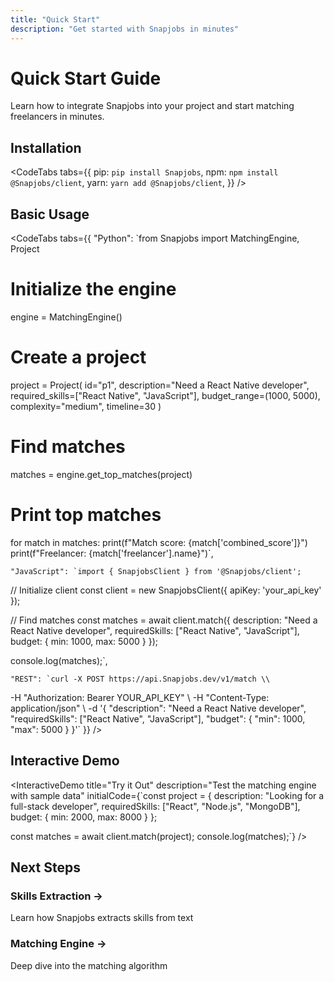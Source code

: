 ```yaml
---
title: "Quick Start"
description: "Get started with Snapjobs in minutes"
---
```


# Quick Start Guide

<FuturisticCard>
  Learn how to integrate Snapjobs into your project and start matching freelancers in
  minutes.
</FuturisticCard>

## Installation

<CodeTabs
  tabs={{
    pip: `pip install Snapjobs`,
    npm: `npm install @Snapjobs/client`,
    yarn: `yarn add @Snapjobs/client`,
  }}
/>

## Basic Usage

<CodeTabs
  tabs={{
    "Python": `from Snapjobs import MatchingEngine, Project

# Initialize the engine

engine = MatchingEngine()

# Create a project

project = Project(
id="p1",
description="Need a React Native developer",
required_skills=["React Native", "JavaScript"],
budget_range=(1000, 5000),
complexity="medium",
timeline=30
)

# Find matches

matches = engine.get_top_matches(project)

# Print top matches

for match in matches:
print(f"Match score: {match['combined_score']}")
print(f"Freelancer: {match['freelancer'].name}")`,

    "JavaScript": `import { SnapjobsClient } from '@Snapjobs/client';

// Initialize client
const client = new SnapjobsClient({ apiKey: 'your_api_key' });

// Find matches
const matches = await client.match({
description: "Need a React Native developer",
requiredSkills: ["React Native", "JavaScript"],
budget: {
min: 1000,
max: 5000
}
});

console.log(matches);`,

    "REST": `curl -X POST https://api.Snapjobs.dev/v1/match \\

-H "Authorization: Bearer YOUR_API_KEY" \\
-H "Content-Type: application/json" \\
-d '{
"description": "Need a React Native developer",
"requiredSkills": ["React Native", "JavaScript"],
"budget": {
"min": 1000,
"max": 5000
}
}'`
}}
/>

## Interactive Demo

<InteractiveDemo
  title="Try it Out"
  description="Test the matching engine with sample data"
  initialCode={`const project = {
  description: "Looking for a full-stack developer",
  requiredSkills: ["React", "Node.js", "MongoDB"],
  budget: { min: 2000, max: 8000 }
};

const matches = await client.match(project);
console.log(matches);`}
/>

## Next Steps

<div className="grid grid-cols-1 md:grid-cols-2 gap-4 mt-6">
  <Link href="/docs/guides/skills-extraction">
    <FuturisticCard>
      <h3>Skills Extraction →</h3>
      <p>Learn how Snapjobs extracts skills from text</p>
    </FuturisticCard>
  </Link>

  <Link href="/docs/guides/matching-engine">
    <FuturisticCard>
      <h3>Matching Engine →</h3>
      <p>Deep dive into the matching algorithm</p>
    </FuturisticCard>
  </Link>
</div>
